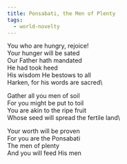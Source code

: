 ```yaml
---
title: Ponsabati, the Men of Plenty
tags:
  - world-novelty
---
```


You who are hungry, rejoice!\
Your hunger will be sated\
Our Father hath mandated\
He had took heed\
His wisdom He bestows to all\
Harken, for his words are sacred\

Gather all you men of soil\
For you might be put to toil\
You are akin to the ripe fruit\
Whose seed will spread the fertile land\

Your worth will be proven\
For you are the Ponsabati\
The men of plenty\
And you will feed His men
